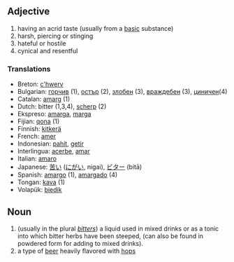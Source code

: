== Adjective ==
# having an acrid taste (usually from a [[base|basic]] substance)
# harsh, piercing or stinging
# hateful or hostile
# cynical and resentful

=== Translations ===
*Breton: [[c'hwerv]]
*Bulgarian: [[горчив]] (1), [[остър]] (2), [[злобен]] (3), [[враждебен]] (3), [[циничен]](4)
*Catalan: [[amarg]] (1)
*Dutch: bitter (1,3,4), [[scherp]] (2)
*Ekspreso: [[amarga]], [[marga]]
*Fijian: [[qona]] (1)
*Finnish: [[kitkerä]]
*French: [[amer]]
*Indonesian: [[pahit]], [[getir]]
*Interlingua: [[acerbe]], [[amar]]
*Italian: [[amaro]]
*Japanese: [[苦い]] ([[にがい]], nigai), [[ビター]] (bitā)
*Spanish: [[amargo]] (1), [[amargado]] (4)
*Tongan: [[kava]] (1)
*Volapük: [[biedik]]

== Noun ==

# (usually in the plural ''[[bitters]]'') a liquid used in mixed drinks or as a tonic into which bitter herbs have been steeped, (can also be found in powdered form for adding to mixed drinks).
# a type of [[beer]] heavily flavored with [[hops]]
